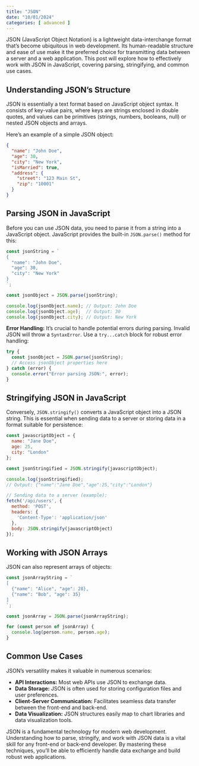 ```yaml
---
title: "JSON"
date: "10/01/2024"
categories: [ advanced ]
---
```


JSON (JavaScript Object Notation) is a lightweight data-interchange format that's become ubiquitous in web development.  Its human-readable structure and ease of use make it the preferred choice for transmitting data between a server and a web application. This post will explore how to effectively work with JSON in JavaScript, covering parsing, stringifying, and common use cases.

## Understanding JSON's Structure

JSON is essentially a text format based on JavaScript object syntax.  It consists of key-value pairs, where keys are strings enclosed in double quotes, and values can be primitives (strings, numbers, booleans, null) or nested JSON objects and arrays.

Here's an example of a simple JSON object:

```json
{
  "name": "John Doe",
  "age": 30,
  "city": "New York",
  "isMarried": true,
  "address": {
    "street": "123 Main St",
    "zip": "10001"
  }
}
```

## Parsing JSON in JavaScript

Before you can use JSON data, you need to parse it from a string into a JavaScript object.  JavaScript provides the built-in `JSON.parse()` method for this:

```javascript
const jsonString = `
{
  "name": "John Doe",
  "age": 30,
  "city": "New York"
}
`;

const jsonObject = JSON.parse(jsonString);

console.log(jsonObject.name); // Output: John Doe
console.log(jsonObject.age);  // Output: 30
console.log(jsonObject.city); // Output: New York
```

**Error Handling:**  It's crucial to handle potential errors during parsing.  Invalid JSON will throw a `SyntaxError`.  Use a `try...catch` block for robust error handling:

```javascript
try {
  const jsonObject = JSON.parse(jsonString);
  // Access jsonObject properties here
} catch (error) {
  console.error("Error parsing JSON:", error);
}
```


## Stringifying JSON in JavaScript

Conversely, `JSON.stringify()` converts a JavaScript object into a JSON string. This is essential when sending data to a server or storing data in a format suitable for persistence:

```javascript
const javascriptObject = {
  name: "Jane Doe",
  age: 25,
  city: "London"
};

const jsonStringified = JSON.stringify(javascriptObject);

console.log(jsonStringified); 
// Output: {"name":"Jane Doe","age":25,"city":"London"}

// Sending data to a server (example):
fetch('/api/users', {
  method: 'POST',
  headers: {
    'Content-Type': 'application/json'
  },
  body: JSON.stringify(javascriptObject)
});
```


## Working with JSON Arrays

JSON can also represent arrays of objects:

```javascript
const jsonArrayString = `
[
  {"name": "Alice", "age": 28},
  {"name": "Bob", "age": 35}
]
`;

const jsonArray = JSON.parse(jsonArrayString);

for (const person of jsonArray) {
  console.log(person.name, person.age);
}
```


## Common Use Cases

JSON's versatility makes it valuable in numerous scenarios:

* **API Interactions:**  Most web APIs use JSON to exchange data.
* **Data Storage:**  JSON is often used for storing configuration files and user preferences.
* **Client-Server Communication:**  Facilitates seamless data transfer between the front-end and back-end.
* **Data Visualization:**  JSON structures easily map to chart libraries and data visualization tools.




JSON is a fundamental technology for modern web development.  Understanding how to parse, stringify, and work with JSON data is a vital skill for any front-end or back-end developer.  By mastering these techniques, you'll be able to efficiently handle data exchange and build robust web applications.

